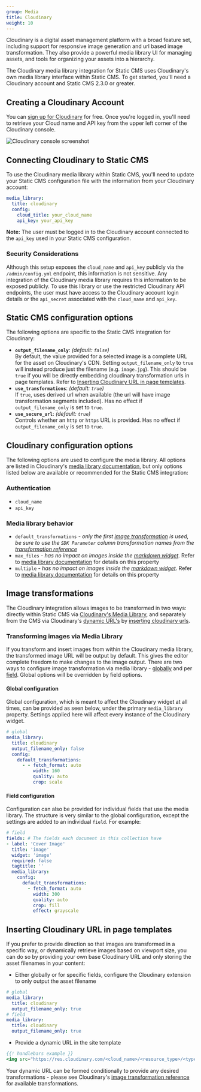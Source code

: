 ```yaml
---
group: Media
title: Cloudinary
weight: 10
---
```

Cloudinary is a digital asset management platform with a broad feature set, including support for responsive image generation and url based image transformation. They also provide a powerful media library UI for managing assets, and tools for organizing your assets into a hierarchy.

The Cloudinary media library integration for Static CMS uses Cloudinary's own media library interface within Static CMS. To get started, you'll need a Cloudinary account and Static CMS 2.3.0 or greater.

## Creating a Cloudinary Account

You can [sign up for Cloudinary](https://cloudinary.com/users/register/free) for free. Once you're logged in, you'll need to retrieve your Cloud name and API key from the upper left corner of the Cloudinary console.

![Cloudinary console screenshot](/img/cloudinary-console-details.webp)

## Connecting Cloudinary to Static CMS

To use the Cloudinary media library within Static CMS, you'll need to update your Static CMS configuration file with the information from your Cloudinary account:

```yaml
media_library:
  title: cloudinary
  config:
    cloud_title: your_cloud_name
    api_key: your_api_key
```

**Note:** The user must be logged in to the Cloudinary account connected to the `api_key` used in your Static CMS configuration. 

### Security Considerations
Although this setup exposes the `cloud_name` and `api_key` publicly via the `/admin/config.yml` endpoint, this information is not sensitive. Any integration of the Cloudinary media library requires this information to be exposed publicly. To use this library or use the restricted Cloudinary API endpoints, the user must have access to the Cloudinary account login details or the `api_secret` associated with the `cloud_name` and `api_key`.

## Static CMS configuration options

The following options are specific to the Static CMS integration for Cloudinary:

* **`output_filename_only`**: _(default: `false`)_\
  By default, the value provided for a selected image is a complete URL for the asset on Cloudinary's CDN. Setting `output_filename_only` to `true` will instead produce just the filename (e.g. `image.jpg`). This should be `true` if you will be directly embedding cloudinary transformation urls in page templates. Refer to [Inserting Cloudinary URL in page templates](#inserting-cloudinary-url-in-page-templates).
* **`use_transformations`**: _(default: `true`)_\
  If `true`, uses derived url when available (the url will have image transformation segments included). Has no effect if `output_filename_only` is set to `true`.
* **`use_secure_url`**: _(default: `true`)_\
  Controls whether an `http` or `https` URL is provided. Has no effect if `output_filename_only` is set to `true`.

## Cloudinary configuration options

The following options are used to configure the media library. All options are listed in Cloudinary's [media library documentation](https://cloudinary.com/documentation/media_library_widget#3_set_the_configuration_options), but only options listed below are available or recommended for the Static CMS integration:

### Authentication

* `cloud_name`
* `api_key`

### Media library behavior

* `default_transformations` _\- only the first [image transformation](#image-transformations) is used, be sure to use the `SDK Parameter` column transformation names from the_ [_transformation reference_](https://cloudinary.com/documentation/image_transformation_reference)
* `max_files` _\- has no impact on images inside the [markdown widget](/docs/widgets/#markdown)_. Refer to [media library documentation](https://cloudinary.com/documentation/media_library_widget#3_set_the_configuration_options) for details on this property
* `multiple` _\- has no impact on images inside the [markdown widget](/docs/widgets/#markdown)_. Refer to [media library documentation](https://cloudinary.com/documentation/media_library_widget#3_set_the_configuration_options) for details on this property

## Image transformations

The Cloudinary integration allows images to be transformed in two ways: directly within Static CMS via [Cloudinary's Media Library](#transforming-images-via-media-library), and separately from the CMS via Cloudinary's [dynamic URL's](https://cloudinary.com/documentation/image_transformations#delivering_media_assets_using_dynamic_urls) by [inserting cloudinary urls](#inserting-cloudinary-url-in-page-templates).

### Transforming images via Media Library
If you transform and insert images from within the Cloudinary media library, the transformed image URL will be output by default. This gives the editor complete freedom to make changes to the image output.
There are two ways to configure image transformation via media library - [globally](#global-configuration) and per [field](#field-configuration). Global options will be overridden by field options.

#### Global configuration

Global configuration, which is meant to affect the Cloudinary widget at all times, can be provided
as seen below, under the primary `media_library` property. Settings applied here will affect every
instance of the Cloudinary widget.

```yaml
# global
media_library:
  title: cloudinary
  output_filename_only: false
  config:
    default_transformations:
      - - fetch_format: auto
          width: 160
          quality: auto
          crop: scale
```

#### Field configuration

Configuration can also be provided for individual fields that use the media library. The structure
is very similar to the global configuration, except the settings are added to an individual `field`.
For example:

```yaml
# field
fields: # The fields each document in this collection have
- label: 'Cover Image'
  title: 'image'
  widget: 'image'
  required: false
  tagtitle: ''
  media_library:
    config:
      default_transformations:
        - fetch_format: auto
          width: 300    
          quality: auto
          crop: fill
          effect: grayscale
```

## Inserting Cloudinary URL in page templates

If you prefer to provide direction so that images are transformed in a specific way, or dynamically retrieve images based on viewport size, you can do so by providing your own base Cloudinary URL and only storing the asset filenames in your content:

* Either globally or for specific fields, configure the Cloudinary extension to only output the asset filename

```yaml
# global
media_library:
  title: cloudinary
  output_filename_only: true
# field
media_library:
  title: cloudinary
  output_filename_only: true
```

* Provide a dynamic URL in the site template

```handlebars
{{! handlebars example }}
<img src="https://res.cloudinary.com/<cloud_name>/<resource_type>/<type>/<transformations>/{{image}}"/>
```

Your dynamic URL can be formed conditionally to provide any desired transformations - please see Cloudinary's [image transformation reference](https://cloudinary.com/documentation/image_transformation_reference) for available transformations.

